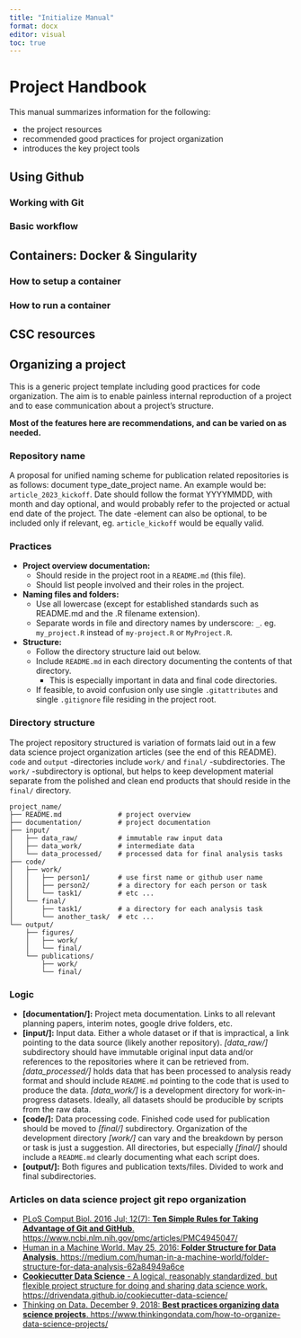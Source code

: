 ```yaml
---
title: "Initialize Manual"
format: docx
editor: visual
toc: true
---
```


# Project Handbook

This manual summarizes information for the following:

  * the project resources
  * recommended good practices for project organization
  * introduces the key project tools


## Using Github

### Working with Git

### Basic workflow


## Containers: Docker & Singularity

### How to setup a container

### How to run a container


## CSC resources

## Organizing a project

This is a generic project template including good practices for code organization.  The aim is to enable painless internal reproduction of a project and to ease communication about a project's structure.

**Most of the features here are recommendations, and can be varied on as needed.**

### Repository name

A proposal for unified naming scheme for publication related repositories is as follows: document type_date_project name. An example would be: `article_2023_kickoff`. Date should follow the format YYYYMMDD, with month and day optional, and would probably refer to the projected or actual end date of the project. The date -element can also be optional, to be included only if relevant, eg. `article_kickoff` would be equally valid.


### Practices

* **Project overview documentation:**
    * Should reside in the project root in a `README.md` (this file).
    * Should list people involved and their roles in the project.
* **Naming files and folders:**
    * Use all lowercase (except for established standards such as README.md and the .R filename extension).
    * Separate words in file and directory names by underscore: `_`. eg. `my_project.R` instead of `my-project.R` or `MyProject.R`.
* **Structure:**
    * Follow the directory structure laid out below.
    * Include `README.md` in each directory documenting the contents of that directory.
        * This is especially important in data and final code directories.
    * If feasible, to avoid confusion only use single `.gitattributes` and single `.gitignore` file residing in the project root.

### Directory structure

The project repository structured is variation of formats laid out in a few data science project organization articles (see the end of this README). `code` and `output` -directories include `work/` and `final/` -subdirectories. The `work/` -subdirectory is optional, but helps to keep development material separate from the polished and clean end products that should reside in the `final/` directory.

````
project_name/
├── README.md              # project overview
├── documentation/         # project documentation
├── input/
│   ├── data_raw/          # immutable raw input data
│   ├── data_work/         # intermediate data
│   └── data_processed/    # processed data for final analysis tasks
├── code/
│   ├── work/
│   │   ├── person1/       # use first name or github user name
│   │   ├── person2/       # a directory for each person or task
│   │   └── task1/         # etc ...
│   └── final/
│       ├── task1/         # a directory for each analysis task
│       └── another_task/  # etc ...
└── output/
    ├── figures/
    │   ├── work/
    │   └── final/
    └── publications/
        ├── work/
        └── final/
````

### Logic

* **[documentation/]:** Project meta documentation. Links to all relevant planning papers, interim notes, google drive folders, etc.
* **[input/]:** Input data. Either a whole dataset or if that is impractical, a link pointing to the data source (likely another repository). *[data_raw/]* subdirectory should have immutable original input data and/or references to the repositories where it can be retrieved from. *[data_processed/]* holds data that has been processed to analysis ready format and should include `README.md` pointing to the code that is used to produce the data. *[data_work/]* is a development directory for work-in-progress datasets. Ideally, all datasets should be producible by scripts from the raw data.
* **[code/]:** Data processing code. Finished code used for publication should be moved to *[final/]* subdirectory. Organization of the development directory *[work/]* can vary and the breakdown by person or task is just a suggestion. All directories, but especially *[final/]* should include a `README.md` clearly documenting what each script does.
* **[output/]:** Both figures and publication texts/files. Divided to work and final subdirectories.

### Articles on data science project git repo organization

* [PLoS Comput Biol. 2016 Jul; 12(7): **Ten Simple Rules for Taking Advantage of Git and GitHub**. https://www.ncbi.nlm.nih.gov/pmc/articles/PMC4945047/](https://www.ncbi.nlm.nih.gov/pmc/articles/PMC4945047/) 
* [Human in a Machine World. May 25, 2016: **Folder Structure for Data Analysis**. https://medium.com/human-in-a-machine-world/folder-structure-for-data-analysis-62a84949a6ce](https://medium.com/human-in-a-machine-world/folder-structure-for-data-analysis-62a84949a6ce)
* [**Cookiecutter Data Science** - A logical, reasonably standardized, but flexible project structure for doing and sharing data science work. https://drivendata.github.io/cookiecutter-data-science/](https://drivendata.github.io/cookiecutter-data-science/)
* [Thinking on Data. December 9, 2018: **Best practices organizing data science projects**. https://www.thinkingondata.com/how-to-organize-data-science-projects/](https://www.thinkingondata.com/how-to-organize-data-science-projects/)
